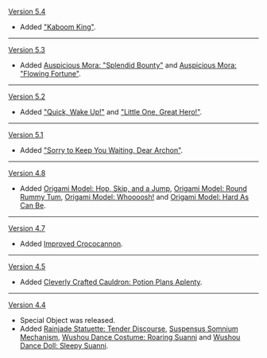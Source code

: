 {{Change History/Header}}
[[Version 5.4]]
* Added [["Kaboom King"]].
----
[[Version 5.3]]
* Added [[Auspicious Mora: "Splendid Bounty"]] and [[Auspicious Mora: "Flowing Fortune"]].
----
[[Version 5.2]]
* Added [["Quick, Wake Up!"]] and [["Little One, Great Hero!"]].
----
[[Version 5.1]]
* Added [["Sorry to Keep You Waiting, Dear Archon"]].
----
[[Version 4.8]]
* Added [[Origami Model: Hop, Skip, and a Jump]], [[Origami Model: Round Rummy Tum]], [[Origami Model: Whoooosh!]] and [[Origami Model: Hard As Can Be]].
----
[[Version 4.7]]
* Added [[Improved Crococannon]].
----
[[Version 4.5]]
* Added [[Cleverly Crafted Cauldron: Potion Plans Aplenty]].
----
[[Version 4.4]]
* Special Object was released.
* Added [[Rainjade Statuette: Tender Discourse]], [[Suspensus Somnium Mechanism]], [[Wushou Dance Costume: Roaring Suanni]] and [[Wushou Dance Doll: Sleepy Suanni]].